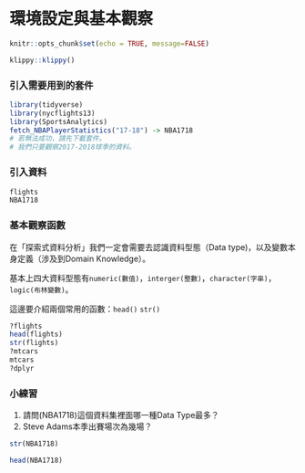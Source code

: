 # 環境設定與基本觀察

```r
knitr::opts_chunk$set(echo = TRUE, message=FALSE)
```

```r
klippy::klippy()
```

### 引入需要用到的套件{-}
```r
library(tidyverse)
library(nycflights13)
library(SportsAnalytics)
fetch_NBAPlayerStatistics("17-18") -> NBA1718
# 若無法成功，請先下載套件。
# 我們只要觀察2017-2018球季的資料。
```

### 引入資料{-}
```r
flights
NBA1718
```

### 基本觀察函數{-}

在「探索式資料分析」我們一定會需要去認識資料型態（Data type)，以及變數本身定義（涉及到Domain Knowledge）。

基本上四大資料型態有`numeric(數值)`，`interger(整數)`，`character(字串)`，`logic(布林變數)`。

這邊要介紹兩個常用的函數：`head()` `str()`
```r
?flights
head(flights)
str(flights)
?mtcars
mtcars
?dplyr
```

### 小練習{-}

1. 請問(NBA1718)這個資料集裡面哪一種Data Type最多？
2. Steve Adams本季出賽場次為幾場？
```r
str(NBA1718)
```

```r
head(NBA1718)
```




